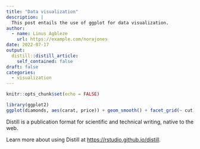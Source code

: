```yaml
---
title: "Data visualization"
description: |
  This post entails the use of ggplot for data visualization.
author:
  - name: Linus Agbleze
    url: https://example.com/norajones
date: 2022-07-17
output:
  distill::distill_article:
    self_contained: false
draft: false
categories: 
  - visualization
---
```



```r
knitr::opts_chunk$set(echo = FALSE)
```


```r
library(ggplot2)
ggplot(diamonds, aes(carat, price)) + geom_smooth() + facet_grid(~ cut)
```

Distill is a publication format for scientific and technical writing, native to the web.

Learn more about using Distill at <https://rstudio.github.io/distill>.


